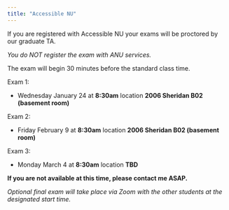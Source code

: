 ```yaml
---
title: "Accessible NU"
---
```


If you are registered with Accessible NU your exams will be proctored by our graduate TA.

*You do NOT register the exam with ANU services.*

The exam will begin 30 minutes before the standard class time.

Exam 1:

-   Wednesday January 24 at **8:30am** location **2006 Sheridan B02 (basement room)**

Exam 2:

-   Friday February 9 at **8:30am** location **2006 Sheridan B02 (basement room)**

Exam 3:

-   Monday March 4 at **8:30am** location **TBD**

**If you are not available at this time, please contact me ASAP.**

*Optional final exam will take place via Zoom with the other students at the designated start time.*
